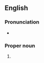 ==English==

===Pronunciation===
* {{audio|en|en-au-RACV.ogg|Audio (AU)}}

===Proper noun===
{{en-proper noun}}

# {{lb|en|AU}} {{initialism of|en|[[royal|Royal]] [[automobile|Automobile]] [[club|Club]] of [[Victoria]]}}